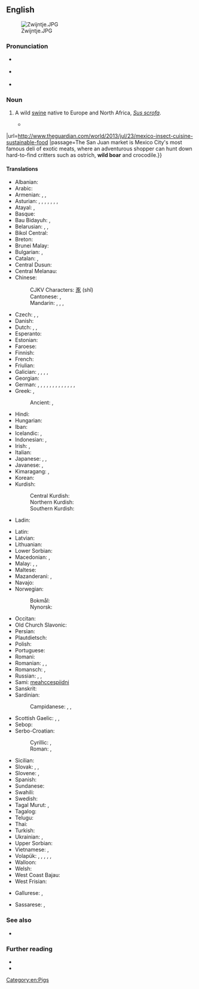 {{also|wild-boar}}
==English==
[[File:Zwijntje.JPG|thumb]]

===Pronunciation===
* {{a|US}} {{IPA|en|/ˈwaɪld ˈboɹ/}}
* {{a|RP}} {{IPA|en|/ˈwaɪld ˈbɔː/}}
* {{audio|en|en-uk-wild boar.ogg|Audio (UK)}}

===Noun===
{{en-noun|s|wild boar}}

# A wild [[swine]] native to Europe and North Africa, ''[[Sus scrofa]]''.
#: {{syn|en|wild pig}}
#* {{quote-journal|en|date=2013-07-26|author=Nick Miroff
|volume=189|issue=7|page=32|magazine={{w|The Guardian Weekly}}
|title=Mexico gets a taste for eating insects {{...}}
|url=http://www.theguardian.com/world/2013/jul/23/mexico-insect-cuisine-sustainable-food
|passage=The San Juan market is Mexico City's most famous deli of exotic meats, where an adventurous shopper can hunt down hard-to-find critters such as ostrich, '''wild boar''' and crocodile.}}

====Translations====
{{trans-top|''Sus scrofa''}}
* Albanian: {{t|sq|derri i egër}}
* Arabic: {{t|ar|خَنْزِير بَرِيّ|m}}
* Armenian: {{t|hy|վայրի խոզ}}, {{t+|hy|վարազ}}, {{t+|hy|կինճ}}
* Asturian: {{t+|ast|xabalín|m}}, {{t+|ast|xabaril|m}}, {{t+|ast|gochu|m}}, {{t+|ast|gochu bravu|m}}, {{t+|ast|gochu montés|m}}, {{t+|ast|xabardu|m}}, {{t+|ast|pegosu|m}}, {{t+|ast|verracu|m}}
* Atayal: {{t|tay|bzyok qnhyun}}, {{t|tay|bzyoq qnahi’}}
* Basque: {{t+|eu|basurde}}
* Bau Bidayuh: {{t|sne|pongan}}, {{t|sne|doot}}
* Belarusian: {{t|be|каба́н|m}}, {{t|be|дзік|m}}, {{t|be|вяпру́к|m}}
* Bikol Central: {{t|bcl|upon}}
* Breton: {{t|br|hoc’h gouez}}
* Brunei Malay: {{t|kxd|bayi utan}}
* Bulgarian: {{t|bg|ди́ва свиня́|f}}, {{t+|bg|глиган|m}}
* Catalan: {{t+|ca|senglar|m}}, {{t+|ca|porc senglar|m}}
* Central Dusun: {{t|dtp|bakas}}
* Central Melanau: {{t|mel|babui guwun}}
* Chinese:
*: CJKV Characters: [[豕]] (shǐ)
*: Cantonese: {{t|yue|山豬}}, {{t|yue|山猪|tr=saan1 zyu1}}
*: Mandarin: {{t+|cmn|野豬}}, {{t+|cmn|野猪|tr=yězhū}}, {{t|cmn|山豬}}, {{t|cmn|山猪|tr=shānzhū}}
* Czech: {{t+|cs|divočák|m}}, {{t+|cs|kanec|m}}, {{t+|cs|prase divoké|n}}
* Danish: {{t+|da|vildsvin|c}}
* Dutch: {{t+|nl|everzwijn|n}}, {{t+|nl|wild zwijn|n}}, {{t+|nl|ever|m}}
* Esperanto: {{t+|eo|apro}}
* Estonian: {{t|et|metssiga}}
* Faroese: {{t|fo|villsvín}}
* Finnish: {{t+|fi|villisika}}
* French: {{t+|fr|sanglier|m}}
* Friulian: {{t|fur|cenglâr}}
* Galician: {{t+|gl|xabaril|m}}, {{t+|gl|xabarín|m}}, {{t+|gl|porco bravo|m}}, {{t|gl|porco fero|m}}, {{t|gl|porco montés|m}}
* Georgian: {{t|ka|ქოსმენი}}
* German: {{t+|de|Wildschwein|n}}, {{qualifier|collective}} {{t|de|Wildschweinrudel|n}}, {{t|de|Wildeber|m}}, {{t+|de|Wildsau|f}}, {{qualifier|from [[DWB]]}} {{t|de|Bacher|m}}, {{t+|de|Keiler|m}}, {{t+|de|Bache|f}}, {{qualifier|hunting, collective}} {{t+|de|Schwarzwild|n}}, {{qualifier|young offspring}} {{t+|de|Frischling|m}}, {{qualifier|colloquial}} {{t+|de|Schwarzkittel|n}}, {{t|de|Beier|m}}, {{t|de|Ber|m}}, {{t|de|Behr}}, {{t+|de|Bär|m}}
* Greek: {{t+|el|κάπρος|m}}, {{t+|el|αγριογούρουνο|n}}
*: Ancient: {{t|grc|κάπρος|m}}, {{q|Epic}} {{t|grc|χλούνης|m}}
* Hindi: {{t|hi|जंगली सूअर|m}}
* Hungarian: {{t+|hu|vaddisznó}}
* Iban: {{t|iba|babi kampong}}
* Icelandic: {{t|is|villisvín|n}}, {{t|is|villigöltur|m}}
* Indonesian: {{t+|id|babi hutan}}, {{t+|id|celeng}}
* Irish: {{t|ga|torc|m}}, {{t|ga|torc allta|m}}
* Italian: {{t+|it|cinghiale|m}}
* Japanese: {{t|ja|野猪|tr=やちょ, yacho}}, {{t+|ja|猪|tr=いのしし, inoshishi}}, {{t+|ja|イノシシ|tr=inoshishi}}
* Javanese: {{t|jv|cèlèng}} {{qualifier|ngoko}}, {{t|jv|andhapan}} {{qualifier|krama}}
* Kimaragang: {{t|kqr|kanas}}, {{t|kqr|lungiyan}}
* Korean: {{t+|ko|멧돼지}}
* Kurdish:
*: Central Kurdish: {{t+|ckb|بەراز}}
*: Northern Kurdish: {{t+|kmr|beraz}}
*: Southern Kurdish: {{t|sdh|وەراز}}
* Ladin: {{t|lld|porcel salvare}}
{{trans-mid}}
* Latin: {{t|la|aper|m}}
* Latvian: {{t+|lv|mežacūka}}
* Lithuanian: {{t+|lt|šernas}}
* Lower Sorbian: {{t|dsb|źiwa swinja}}
* Macedonian: {{t|mk|ди́ва сви́ња|f}}, {{t|mk|ве́пар|m}}
* Malay: {{t+|ms|babi hutan}}, {{t|ms|bagung}}, {{t|ms|celeng}}
* Maltese: {{t|mt|ħanżir salvaġġ|m}}
* Mazanderani: {{t|mzn|وراز|tr=verâz}}, {{t|mzn|براز|tr=berâz}}
* Navajo: {{t|nv|bisóodi ałchiní}}
* Norwegian:
*: Bokmål: {{t+|nb|villsvin|n}}
*: Nynorsk: {{t|nn|villsvin|n}}
* Occitan: {{t+|oc|singlar|m}}
* Old Church Slavonic: {{t|cu|вепрь|m}}
* Persian: {{t+|fa|گراز|tr=gorâz}}
* Plautdietsch: {{t|pdt|Borch|m}}
* Polish: {{t+|pl|dzik|m}}
* Portuguese: {{t+|pt|javali|m}}
* Romani: {{t|rom|divlio-balo|m}}
* Romanian: {{t+|ro|mistreț|m|}}, {{t|ro|porc mistreț|m}}, {{t+|ro|vier|m}}
* Romansch: {{t|rm|ver|m}}, {{t|rm|portg selvadi|m}}
* Russian: {{t+|ru|каба́н|m}}, {{t+|ru|ве́прь|m}}, {{t|ru|ди́кая свинья́|f}}
* Sami: [[meahccespiidni]]
* Sanskrit: {{t+|sa|वराह|m}}
* Sardinian:
*: Campidanese: {{t|sc|sriboni}}, {{t|sc|mardi de sirba}}, {{t|sc|porcrabu}}
* Scottish Gaelic: {{t|gd|torc|m}}, {{t|gd|torc allaidh|m}}, {{t|gd|torc fiadhaich|m}}
* Sebop: {{t|sib|mabui}}
* Serbo-Croatian:
*: Cyrillic: {{t|sh|дивљa свиња|f}}, {{t|sh|вепар|m}}
*: Roman: {{t+|sh|divlja svinja|f}}, {{t+|sh|vepar|m}}
* Sicilian: {{t|scn|porcu sarvaggiu|m}}
* Slovak: {{t+|sk|diviak|m}}, {{t|sk|kanec|m}}, {{t|sk|diviak lesný|m}}
* Slovene: {{t|sl|divji prašič|m}}, {{t+|sl|merjasec|m}}
* Spanish: {{t+|es|jabalí|m}}
* Sundanese: {{t+|su|bagong}}
* Swahili: {{t|sw|jivi}}
* Swedish: {{t+|sv|vildsvin|c}}
* Tagal Murut: {{t|mvv|asi}}, {{t|mvv|basing}}
* Tagalog: {{t|tl|baboy-ramo}}
* Telugu: {{t+|te|అడవిపంది}}
* Thai: {{t|th|หมูป่า}}
* Turkish: {{t+|tr|yaban domuzu}}
* Ukrainian: {{t+|uk|каба́н|m}}, {{t|uk|вепр|m}}
* Upper Sorbian: {{t|hsb|dźiwje swinjo}}
* Vietnamese: {{t+|vi|lợn rừng}}, {{t|vi|heo rừng}}
* Volapük: {{qualifier|[[♂]][[♀]]}} {{t+|vo|saglied}}, {{qualifier|♂}} {{t+|vo|hisaglied}}, {{qualifier|♀}} {{t+|vo|jisaglied}}, {{qualifier|♂♀ offspring}} {{t|vo|sagliedül}}, {{qualifier|♂ offspring}} {{t|vo|hisagliedül}}, {{qualifier|♀ offspring}} {{t|vo|jisagliedül}}
* Walloon: {{t+|wa|singlé}}
* Welsh: {{t|cy|baedd gwyllt}}
* West Coast Bajau: {{t|bdr|bakas}}
* West Frisian: {{t|fy|wylde baarch}}
{{trans-bottom}}

{{checktrans-top}}
* Gallurese: {{t-check|sdn|sirbone}}, {{t-check|sdn|porcrabu|m}}
{{trans-mid}}
* Sassarese: {{t-check|sdc|sirbone}}, {{t-check|sdc|porcrabu|m}}
{{trans-bottom}}

===See also===
* {{l|en|feral pig}}

===Further reading===
* {{pedia}}
* {{commonscatlite}}

[[Category:en:Pigs]]